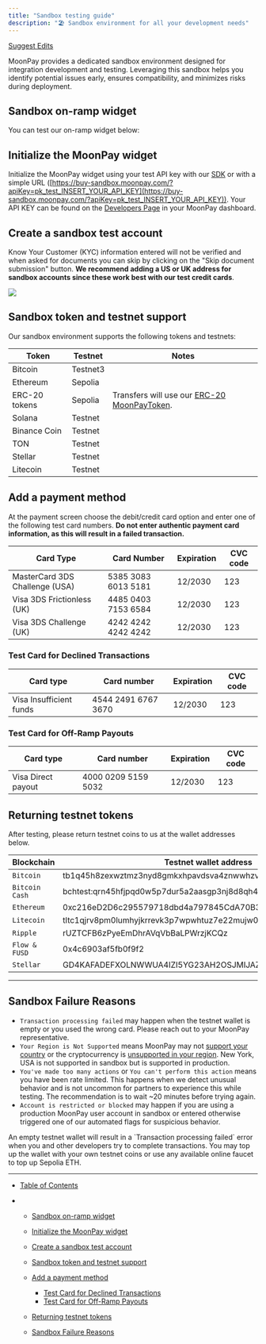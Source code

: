 ```yaml
---
title: "Sandbox testing guide"
description: "🏖️ Sandbox environment for all your development needs"
---
```


[Suggest Edits](/edit/faq-sandbox-testing)

MoonPay provides a dedicated sandbox environment designed for integration development and testing. Leveraging this sandbox helps you identify potential issues early, ensures compatibility, and minimizes risks during deployment.

## Sandbox on-ramp widget

You can test our on-ramp widget below:

## Initialize the MoonPay widget

Initialize the MoonPay widget using your test API key with our [SDK](/docs/on-ramp-integrations) or with a simple URL ([https://buy-sandbox.moonpay.com/?apiKey=pk_test_INSERT_YOUR_API_KEY](https://buy-sandbox.moonpay.com/?apiKey=pk_test_INSERT_YOUR_API_KEY)). Your API KEY can be found on the [Developers Page](https://dashboard.moonpay.com/developers/api-keys) in your MoonPay dashboard.

## Create a sandbox test account

Know Your Customer (KYC) information entered will not be verified and when asked for documents you can skip by clicking on the "Skip document submission" button. **We recommend adding a US or UK address for sandbox accounts since these work best with our test credit cards**.

![](/images/docs/6fe1d7e5f2985bee9eb4177305ba144576f966303af9c72dc49c9c9e90fd3b66-image.png)

## Sandbox token and testnet support

Our sandbox environment supports the following tokens and testnets:

| Token         | Testnet  | Notes                                                                                                                       |
| ------------- | -------- | --------------------------------------------------------------------------------------------------------------------------- |
| Bitcoin       | Testnet3 |                                                                                                                             |
| Ethereum      | Sepolia  |                                                                                                                             |
| ERC-20 tokens | Sepolia  | Transfers will use our [ERC-20 MoonPayToken](https://goerli.etherscan.io/token/0x9550949c46e27761b57f5391a25a7725444a938b). |
| Solana        | Testnet  |                                                                                                                             |
| Binance Coin  | Testnet  |                                                                                                                             |
| TON           | Testnet  |                                                                                                                             |
| Stellar       | Testnet  |                                                                                                                             |
| Litecoin      | Testnet  |                                                                                                                             |

## Add a payment method

At the payment screen choose the debit/credit card option and enter one of the following test card numbers. **Do not enter authentic payment card information, as this will result in a failed transaction.**

| Card Type                      | Card Number         | Expiration | CVC code |
| ------------------------------ | ------------------- | ---------- | -------- |
| MasterCard 3DS Challenge (USA) | 5385 3083 6013 5181 | 12/2030    | 123      |
| Visa 3DS Frictionless (UK)     | 4485 0403 7153 6584 | 12/2030    | 123      |
| Visa 3DS Challenge (UK)        | 4242 4242 4242 4242 | 12/2030    | 123      |

### Test Card for Declined Transactions

| Card type               | Card number         | Expiration | CVC code |
| ----------------------- | ------------------- | ---------- | -------- |
| Visa Insufficient funds | 4544 2491 6767 3670 | 12/2030    | 123      |

### Test Card for Off-Ramp Payouts

| Card type          | Card number         | Expiration | CVC code |
| ------------------ | ------------------- | ---------- | -------- |
| Visa Direct payout | 4000 0209 5159 5032 | 12/2030    | 123      |

## Returning testnet tokens

After testing, please return testnet coins to us at the wallet addresses below.

| Blockchain     | Testnet wallet address                                   |
| -------------- | -------------------------------------------------------- |
| `Bitcoin`      | tb1q45h8zexwztmz3nyd8gmkxhpavdsva4znwwhzvs               |
| `Bitcoin Cash` | bchtest:qrn45hfjpqd0w5p7dur5a2aasgp3nj8d8qh4exym5k       |
| `Ethereum`     | 0xc216eD2D6c295579718dbd4a797845CdA70B3C36               |
| `Litecoin`     | tltc1qjrv8pm0lumhyjkrrevk3p7wpwhtuz7e22mujw0             |
| `Ripple`       | rUZTCFB6zPyeEmDhrAVqVbBaLPWrzjKCQz                       |
| `Flow & FUSD`  | 0x4c6903af5fb0f9f2                                       |
| `Stellar`      | GD4KAFADEFXOLNWWUA4IZI5YG23AH2OSJMIJAZ6YLNHJWNPX3T366FIY |

---

## Sandbox Failure Reasons

- `Transaction processing failed` may happen when the testnet wallet is empty or you used the wrong card. Please reach out to your MoonPay representative.
- `Your Region is Not Supported` means MoonPay may not [support your country](https://support.moonpay.com/customers/docs/moonpays-unsupported-countries) or the cryptocurrency is [unsupported in your region](https://support.moonpay.com/customers/docs/list-of-supported-cryptocurrencies). New York, USA is not supported in sandbox but is supported in production.
- `You've made too many actions` or `You can't perform this action` means you have been rate limited. This happens when we detect unusual behavior and is not uncommon for partners to experience this while testing. The recommendation is to wait \~20 minutes before trying again.
- `Account is restricted or blocked` may happen if you are using a production MoonPay user account in sandbox or entered otherwise triggered one of our automated flags for suspicious behavior.

<Info>
  An empty testnet wallet will result in a `Transaction processing failed` error
  when you and other developers try to complete transactions. You may top up the
  wallet with your own testnet coins or use any available online faucet to top
  up Sepolia ETH.
</Info>

---

- [Table of Contents](#)

- - [Sandbox on-ramp widget](#sandbox-on-ramp-widget)

  - [Initialize the MoonPay widget](#initialize-the-moonpay-widget)

  - [Create a sandbox test account](#create-a-sandbox-test-account)

  - [Sandbox token and testnet support](#sandbox-token-and-testnet-support)

  - [Add a payment method](#add-a-payment-method)

    - [Test Card for Declined Transactions](#test-card-for-declined-transactions)
    - [Test Card for Off-Ramp Payouts](#test-card-for-off-ramp-payouts)

  - [Returning testnet tokens](#returning-testnet-tokens)

  - [Sandbox Failure Reasons](#sandbox-failure-reasons)
